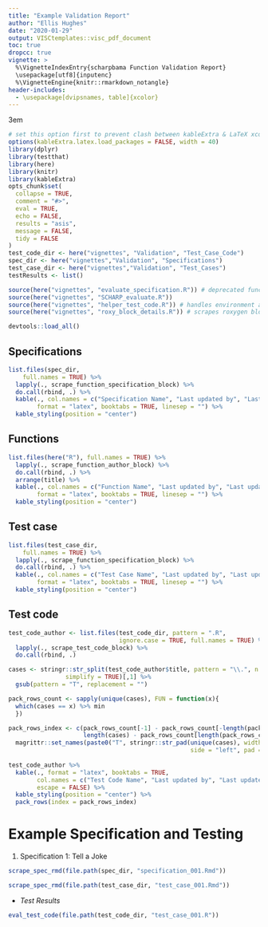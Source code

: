 ```yaml
---
title: "Example Validation Report"
author: "Ellis Hughes"
date: "2020-01-29"
output: VISCtemplates::visc_pdf_document
toc: true
dropcc: true
vignette: >
  %\VignetteIndexEntry{scharpbama Function Validation Report}
  \usepackage[utf8]{inputenc}
  %\VignetteEngine{knitr::rmarkdown_notangle}
header-includes:
  - \usepackage[dvipsnames, table]{xcolor}
---
```


\emergencystretch 3em <!--   -->

```r
# set this option first to prevent clash between kableExtra & LaTeX xcolor
options(kableExtra.latex.load_packages = FALSE, width = 40)
library(dplyr)
library(testthat)
library(here)
library(knitr)
library(kableExtra)
opts_chunk$set(
  collapse = TRUE,
  comment = "#>",
  eval = TRUE,
  echo = FALSE,
  results = "asis",
  message = FALSE,
  tidy = FALSE
)
test_code_dir <- here("vignettes", "Validation", "Test_Case_Code")
spec_dir <- here("vignettes","Validation", "Specifications")
test_case_dir <- here("vignettes","Validation", "Test_Cases")
testResults <- list()

source(here("vignettes", "evaluate_specification.R")) # deprecated functions
source(here("vignettes", "SCHARP_evaluate.R"))
source(here("vignettes", "helper_test_code.R")) # handles environment and access to test_that contents
source(here("vignettes", "roxy_block_details.R")) # scrapes roxygen block for authorship details

devtools::load_all()
```

## Specifications

```r
list.files(spec_dir,
    full.names = TRUE) %>%
  lapply(., scrape_function_specification_block) %>%
  do.call(rbind, .) %>% 
  kable(., col.names = c("Specification Name", "Last updated by", "Last updated date"),
        format = "latex", booktabs = TRUE, linesep = "") %>% 
  kable_styling(position = "center")
```   

## Functions

```r
list.files(here("R"), full.names = TRUE) %>%
  lapply(., scrape_function_author_block) %>% 
  do.call(rbind, .) %>% 
  arrange(title) %>% 
  kable(., col.names = c("Function Name", "Last updated by", "Last updated date"),
        format = "latex", booktabs = TRUE, linesep = "") %>% 
  kable_styling(position = "center") 
```

## Test case


```r
list.files(test_case_dir,
    full.names = TRUE) %>%
  lapply(., scrape_function_specification_block) %>%
  do.call(rbind, .) %>% 
  kable(., col.names = c("Test Case Name", "Last updated by", "Last updated date"),
        format = "latex", booktabs = TRUE, linesep = "") %>% 
  kable_styling(position = "center") 
```



## Test code

```r
test_code_author <- list.files(test_code_dir, pattern = ".R",
                               ignore.case = TRUE, full.names = TRUE) %>% 
  lapply(., scrape_test_code_block) %>% 
  do.call(rbind, .) 

cases <- stringr::str_split(test_code_author$title, pattern = "\\.", n = 2, 
                simplify = TRUE)[,1] %>% 
  gsub(pattern = "T", replacement = "")

pack_rows_count <- sapply(unique(cases), FUN = function(x){
  which(cases == x) %>% min
  })

pack_rows_index <- c(pack_rows_count[-1] - pack_rows_count[-length(pack_rows_count)], 
                     length(cases) - pack_rows_count[length(pack_rows_count)] + 1) %>% 
  magrittr::set_names(paste0("T", stringr::str_pad(unique(cases), width = 3,
                                                   side = "left", pad = 0)))
  
test_code_author %>% 
  kable(., format = "latex", booktabs = TRUE,
        col.names = c("Test Code Name", "Last updated by", "Last updated date"),
        escape = FALSE) %>% 
  kable_styling(position = "center") %>% 
  pack_rows(index = pack_rows_index)
```

\clearpage


# Example Specification and Testing

1. Specification 1: Tell a Joke

```r
scrape_spec_rmd(file.path(spec_dir, "specification_001.Rmd"))
```

```r
scrape_spec_rmd(file.path(test_case_dir, "test_case_001.Rmd"))
```

+ _Test Results_
    
```r
eval_test_code(file.path(test_code_dir, "test_case_001.R")) 
```
